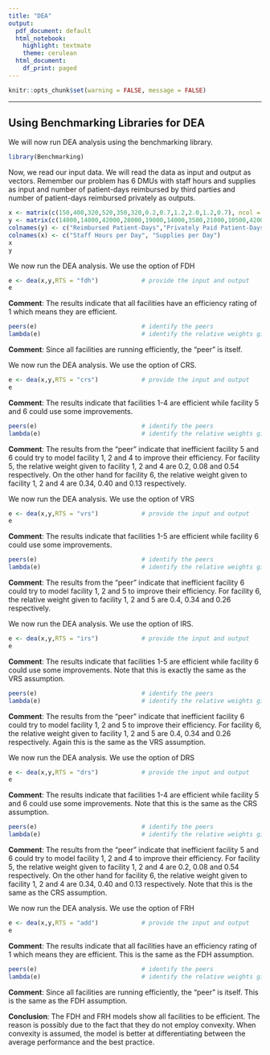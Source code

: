 ---
title: "DEA"
output:
  pdf_document: default
  html_notebook:
    highlight: textmate
    theme: cerulean
  html_document:
    df_print: paged
---

```{r setup, include=FALSE}
knitr::opts_chunk$set(warning = FALSE, message = FALSE)
```


****

## Using Benchmarking Libraries for DEA

We will now run DEA analysis using the benchmarking library.

```{r}
library(Benchmarking)
```

Now, we read our input data. We will read the data as input and output as vectors. Remember our problem has 6 DMUs with staff hours and supplies as input and number of patient-days reimbursed by third parties and number of patient-days reimbursed privately as outputs.

```{r}
x <- matrix(c(150,400,320,520,350,320,0.2,0.7,1.2,2.0,1.2,0.7), ncol = 2)
y <- matrix(c(14000,14000,42000,28000,19000,14000,3500,21000,10500,42000,25000, 15000),ncol = 2)
colnames(y) <- c("Reimbursed Patient-Days","Privately Paid Patient-Days")
colnames(x) <- c("Staff Hours per Day", "Supplies per Day")
x
y
```

We now run the DEA analysis. We use the option of FDH
```{r}
e <- dea(x,y,RTS = "fdh")            # provide the input and output 
e
```
**Comment**: The results indicate that all facilities have an efficiency rating of 1 which means they are efficient. 

```{r}
peers(e)                             # identify the peers
lambda(e)                            # identify the relative weights given to the peers

```
**Comment**: Since all facilities are running efficiently, the "peer" is itself.

We now run the DEA analysis. We use the option of CRS. 
```{r}
e <- dea(x,y,RTS = "crs")            # provide the input and output 
e
```
**Comment**: The results indicate that facilities 1-4 are efficient while facility 5 and 6 could use some improvements.

```{r}
peers(e)                             # identify the peers
lambda(e)                            # identify the relative weights given to the peers

```
**Comment**: The results from the "peer" indicate that inefficient facility 5 and 6 could try to model facility 1, 2 and 4 to improve their efficiency. For facility 5, the relative weight given to facility 1, 2 and 4 are 0.2, 0.08 and 0.54 respectively. On the other hand for facility 6, the relative weight given to facility 1, 2 and 4 are 0.34, 0.40 and 0.13 respectively.

We now run the DEA analysis. We use the option of VRS
```{r}
e <- dea(x,y,RTS = "vrs")            # provide the input and output 
e
```
**Comment**: The results indicate that facilities 1-5 are efficient while facility 6 could use some improvements.

```{r}
peers(e)                             # identify the peers
lambda(e)                            # identify the relative weights given to the peers

```
**Comment**: The results from the "peer" indicate that inefficient facility 6 could try to model facility 1, 2 and 5 to improve their efficiency. For facility 6, the relative weight given to facility 1, 2 and 5 are 0.4, 0.34 and 0.26 respectively. 

We now run the DEA analysis. We use the option of IRS.
```{r}
e <- dea(x,y,RTS = "irs")            # provide the input and output 
e
```
**Comment**: The results indicate that facilities 1-5 are efficient while facility 6 could use some improvements. Note that this is exactly the same as the VRS assumption.

```{r}
peers(e)                             # identify the peers
lambda(e)                            # identify the relative weights given to the peers

```
**Comment**: The results from the "peer" indicate that inefficient facility 6 could try to model facility 1, 2 and 5 to improve their efficiency. For facility 6, the relative weight given to facility 1, 2 and 5 are 0.4, 0.34 and 0.26 respectively. Again this is the same as the VRS assumption.

We now run the DEA analysis. We use the option of DRS
```{r}
e <- dea(x,y,RTS = "drs")            # provide the input and output 
e
```
**Comment**: The results indicate that facilities 1-4 are efficient while facility 5 and 6 could use some improvements. Note that this is the same as the CRS assumption.

```{r}
peers(e)                             # identify the peers
lambda(e)                            # identify the relative weights given to the peers

```
**Comment**: The results from the "peer" indicate that inefficient facility 5 and 6 could try to model facility 1, 2 and 4 to improve their efficiency. For facility 5, the relative weight given to facility 1, 2 and 4 are 0.2, 0.08 and 0.54 respectively. On the other hand for facility 6, the relative weight given to facility 1, 2 and 4 are 0.34, 0.40 and 0.13 respectively. Note that this is the same as the CRS assumption.

We now run the DEA analysis. We use the option of FRH
```{r}
e <- dea(x,y,RTS = "add")            # provide the input and output 
e
```
**Comment**: The results indicate that all facilities have an efficiency rating of 1 which means they are efficient. This is the same as the FDH assumption.

```{r}
peers(e)                             # identify the peers
lambda(e)                            # identify the relative weights given to the peers

```
**Comment**: Since all facilities are running efficiently, the "peer" is itself. This is  the same as the FDH assumption.

**Conclusion**: The FDH and FRH models show all facilities to be efficient. The reason is possibly due to the fact that they do not employ convexity. When convexity is assumed, the model is better at differentiating between the average performance and the best practice. 

